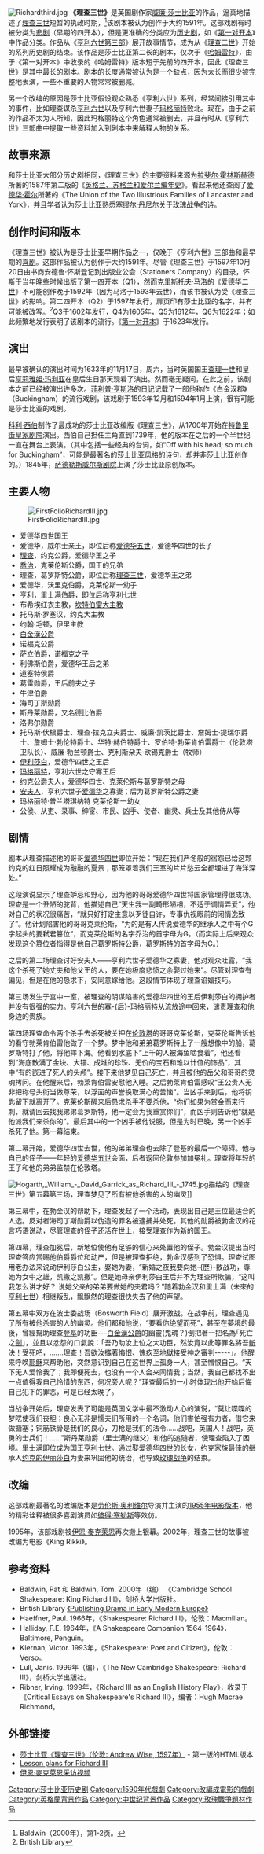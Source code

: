 [[File:Richardthird.jpg|thumbnail]]
'''《理查三世》'''是英国剧作家[[威廉·莎士比亚|威廉·莎士比亚]]的作品，逼真地描述了[[理查三世_(英格兰)|理查三世]]短暂的执政时期，<ref name="Baldwin">Baldwin（2000年），第1-2页。</ref>该剧本被认为创作于大约1591年。这部戏剧有时被分类为[[悲剧|悲剧]]（早期的四开本），但是更准确的分类应为[[历史剧|历史剧]]，如《[[第一对开本|第一对开本]]》中作品分类。作品从《[[亨利六世_(第三部)|亨利六世第三部]]》展开故事情节，成为从《[[理查二世_(戏剧)|理查二世]]》开始的系列历史剧的结束。该作品是莎士比亚第二长的剧本，仅次于《[[哈姆雷特|哈姆雷特]]》，由于《第一对开本》中收录的《哈姆雷特》版本短于先前的四开本，因此《理查三世》是其中最长的剧本。剧本的长度通常被认为是一个缺点，因为太长而很少被完整地表演，一些不重要的人物常常被删减。

另一个改编的原因是莎士比亚假设观众熟悉《亨利六世》系列，经常间接引用其中的事件，比如理查谋杀[[亨利六世_(英格兰)|亨利六世]]以及亨利六世妻子[[安茹的玛格丽特|玛格丽特]]败北。现在，由于之前的作品不太为人所知，因此玛格丽特这个角色通常被删去，并且有时从《亨利六世》三部曲中提取一些资料加入到剧本中来解释人物的关系。

== 故事来源 ==
和莎士比亚大部分历史剧相同，《理查三世》的主要资料来源为[[拉斐尔·霍林斯赫德|拉斐尔·霍林斯赫德]]所著的1587年第二版的《[[英格兰、苏格兰和爱尔兰编年史|英格兰、苏格兰和爱尔兰编年史]]》。看起来他还查阅了[[爱德华·霍尔|爱德华·霍尔]]所著的《The Union of the Two Illustrious Families of Lancaster and York》，并且学者认为莎士比亚熟悉[[塞缪尔·丹尼尔|塞缪尔·丹尼尔]]关于[[玫瑰战争|玫瑰战争]]的诗。

== 创作时间和版本 ==
《理查三世》被认为是莎士比亚早期作品之一，仅晚于《亨利六世》三部曲和最早期的[[喜剧|喜剧]]。这部作品被认为创作于大约1591年。尽管《理查三世》于1597年10月20日由书商安德鲁·怀斯登记到出版业公会（Stationers Company）的目录，怀斯于当年晚些时候出版了第一四开本（Q1），然而[[克里斯托夫·马洛|克里斯托夫·马洛]]的《[[爱德华二世_(戏剧)|爱德华二世]]》不可能创作晚于1592年（因为马洛于1593年去世），而该书被认为受《理查三世》的影响。第二四开本（Q2）于1597年发行，扉页印有莎士比亚的名字，并有可能被改写。<ref name="BL">British Library</ref>Q3于1602年发行，Q4为1605年，Q5为1612年，Q6为1622年；如此频繁地发行表明了该剧本的流行。《[[第一对开本|第一对开本]]》于1623年发行。

== 演出 ==
最早被确认的演出时间为1633年的11月17日，周六，当时英国国王[[查理一世_(英國)|查理一世]]和皇后[[亨莉雅妲·玛利亚|亨莉雅妲·玛利亚]]在皇后生日那天观看了演出。然而毫无疑问，在此之前，该剧本之前已经被演出许多次。[[菲利普·亨斯洛|菲利普·亨斯洛]]的[[日记|日记]]记载了一部他称作《白金汉郡》（Buckingham）的流行戏剧，该戏剧于1593年12月和1594年1月上演，很有可能是莎士比亚的戏剧。

[[科利·西伯|科利·西伯]]制作了最成功的莎士比亚改编版《理查三世》，从1700年开始在[[特鲁里街皇家剧院|特鲁里街皇家剧院]]演出。西伯自己担任主角直到1739年，他的版本在之后的一个半世纪一直在舞台上表演。（其中包括一些经典的台词，如“Off with his head; so much for Buckingham”，可能是最著名的莎士比亚风格的诗句，却并非莎士比亚创作的。）1845年，[[萨德勒斯威尔斯剧院|萨德勒斯威尔斯剧院]]上演了莎士比亚原创版本。

== 主要人物 ==
[[File:FirstFolioRichardIII.jpg|thumbnail]]
* [[爱德华四世|爱德华四世]]国王
* 爱德华，威尔士亲王，即位后称[[爱德华五世_(英格兰)|爱德华五世]]，爱德华四世的长子
* [[什鲁斯伯里的理查，第一代约克公爵|理查]]，约克公爵，爱德华王之子
* [[喬治·金雀花，第一代克拉倫斯公爵|喬治]]，克莱伦斯公爵，国王的兄弟
* 理查，葛罗斯特公爵，即位后称[[理查三世_(英格兰)|理查三世]]，爱德华王之弟
* 爱德华，沃里克伯爵，克莱伦斯一幼子
* 亨利，里士满伯爵，即位后称[[亨利七世_(英格兰)|亨利七世]]
* 布希埃红衣主教，[[坎特伯里大主教|坎特伯雷大主教]]
* 托马斯·罗塞汉，约克大主教
* 约翰·毛顿，伊里主教
* [[亨利·斯塔福德，第二代白金漢公爵|白金漢公爵]]
* 诺福克公爵
* 萨立伯爵，诺福克之子
* 利佛斯伯爵，爱德华王后之弟
* 道塞特侯爵
* 葛雷勋爵，王后前夫之子
* 牛津伯爵
* 海司丁斯勋爵
* 斯丹莱勋爵，又名德比伯爵
* 洛弗尔勋爵
* 托马斯·伏根爵士、理查·拉克立夫爵士、威廉·凯茨比爵士、詹姆士·提瑞尔爵士、詹姆士·勃伦特爵士、华特·赫伯特爵士、罗伯特·勃莱肯伯雷爵士（伦敦塔卫队长）、威廉·勃兰顿爵士、克利斯朵夫·欧锡克爵士（牧师）
* [[伊丽莎白·伍德维尔|伊利莎白]]，爱德华四世之王后
* [[安茹的玛格丽特|玛格丽特]]，亨利六世之守寡王后
* 约克公爵夫人，爱德华四世、克莱伦斯与葛罗斯特之母
* [[安妮·内维尔|安夫人]]，亨利六世子[[威斯敏斯特的爱德华|爱德华]]之寡妻；后为葛罗斯特公爵之妻
* 玛格丽特·普兰塔琪纳特 克莱伦斯一幼女
* 公侯、从吏、录事、绅宦、市民、凶手、使者、幽灵、兵士及其他侍从等

== 剧情 ==
剧本从理查描述他的哥哥[[爱德华四世|爱德华四世]]即位开始：“现在我们严冬般的宿怨已给这颗约克的红日照耀成为融融的夏景；那笼罩着我们王室的片片愁云全都埋进了海洋深处。”

这段演说显示了理查妒忌和野心，因为他的哥哥爱德华四世将国家管理得很成功。理查是一个丑陋的驼背，他描述自己“天生我一副畸形陋相，不适于调情弄爱”，他对自己的状况很痛苦，“就只好打定主意以歹徒自许，专事仇视眼前的闲情逸致了”。他计划陷害他的哥哥克莱伦斯，“为的是有人传说爱德华的继承人之中有个G字起头的要弑君篡位”，而克莱伦斯的名字乔治的首字母为G。（而实际上后来观众发现这个篡位者指得是他自己葛罗斯特公爵，葛罗斯特的首字母为G。）

之后的第二场理查讨好安夫人——亨利六世子爱德华之寡妻，他对观众吐露，“我这个杀死了她丈夫和他父王的人，要在她极度悲愤之余娶过她来”。尽管对理查有偏见，但是在他的恳求下，安同意嫁给他。这段情节体现了理查谄媚技巧。

第三场发生于宫中一室，被理查的阴谋陷害的爱德华四世的王后伊利莎白的拥护者并没有很强的实力。亨利六世的寡-{后}-玛格丽特从流放途中回来，谴责理查和他身边的贵族。

第四场理查命令两个杀手去杀死被关押在[[伦敦塔|伦敦塔]]的哥哥克莱伦斯，克莱伦斯告诉他的看守勃莱肯伯雷他做了一个梦。梦中他和弟弟葛罗斯特上了一艘想像中的船，葛罗斯特打了他，将他摔下海。他看到水底下“上千的人被海鱼啮食着”，他还看到“海底散满了金块、大锚、成堆的珍珠、无价的宝石和难以计值的饰品”，其中“有的嵌进了死人的头颅”。接下来他梦见自己死亡，并且被他的岳父和哥哥的灵魂拷问。在他醒来后，勃莱肯伯雷安慰他入睡。之后勃莱肯伯雷感叹“王公贵人无非把称号头衔当做尊荣，以浮面的声誉换取满心的苦恼”。当凶手来到后，他将钥匙留下就离开了。克莱伦斯醒来后恳求杀手不要杀他，“你们如果为赏金而来行刺，就请回去找我弟弟葛罗斯特，他一定会为我重赏你们”，而凶手则告诉他“就是他派我们来杀你的”。最后其中的一个凶手被他说服，但是为时已晚，另一个凶手杀死了他。第一幕结束。

第二幕开始，爱德华四世去世，他的弟弟理查也去除了登基的最后一个障碍。他与自己的侄子——年轻的[[爱德华五世|爱德华五世]]会面，后者返回伦敦参加加冕礼。理查将年轻的王子和他的弟弟监禁在伦敦塔。

[[File:Hogarth,_William_-_David_Garrick_as_Richard_III_-_1745.jpg|thumbnail]]描绘的《理查三世》第五幕第三场，理查梦见了所有被他杀害的人的幽灵]]

第三幕中，在勃金汉的帮助下，理查发起了一个活动，表现出自己是王位最适合的人选。反对者海司丁斯勋爵以伪造的罪名被逮捕并处死。其他的勋爵被勃金汉的花言巧语说动，尽管理查的侄子还活在世上，接受理查作为新的国王。

第四幕，理查加冕后，新地位使他有足够的信心来处置他的侄子。勃金汉提出当时理查答应赏赐他伯爵爵位和动产，但是被理查拒绝，勃金汉感到了恐惧。理查试图用老办法来说动伊利莎白公主，娶她为妻，“新婚之夜我要向她-{歷}-数战功，尊她为女中之雄，凯撒之凯撒”。但是她母亲伊利莎白王后并不为理查所欺骗，“这叫我怎么讲才好？ 说她父亲的弟弟要做她的夫君吗？”随着勃金汉和里士满（未來的[[亨利七世_(英格兰)|亨利七世]]）相继叛乱，飘飘然的理查很快失去了他的声望。

第五幕中双方在波士委战场（Bosworth Field）展开激战。在战争前，理查遇见了所有被他杀害的人的幽灵。他们都和他说，“要看你绝望而死”，甚至在夢境的最後，曾經幫助理查[[登基|登基]]的功臣---[[白金漢公爵|白金漢公爵]]的幽靈(鬼魂？)倒把著一把名為｢死亡之[[劍|劍]]｣，並且以忿怨的口氣說：｢吾乃助汝上位之大功臣，然汝竟以此等罪名將吾[[斬首|斬]]決！受死吧，.......理查！吾欲汝攜著悔恨、愧疚至[[地獄|地獄]]接受神之審判-----｣。他醒来呼唤[[耶稣|耶稣]]来帮助他，突然意识到自己在这世界上孤身一人，甚至憎恨自己。“天下无人爱怜我了；我即便死去，也没有一个人会来同情我；当然，我自己都找不出一点值得我自己怜惜的东西，何况旁人呢？”理查最后的一小时体现出他开始后悔自己犯下的罪恶，可是已经太晚了。

当战争开始后，理查发表了可能是英国文学中最不激动人心的演说，“莫让喋喋的梦呓使我们丧胆；良心无非是懦夫们所用的一个名词，他们害怕强有力者，借它来做搪塞；铜筋铁骨是我们的良心，刀枪是我们的法令……战吧，英国人！战吧，英勇的士兵们！……”斯丹莱勋爵（里士满的继父）和他的追随者，使理查陷入了困境。里士满即位成为国王[[亨利七世_(英格兰)|亨利七世]]。通过娶爱德华四世的长女，约克家族最佳的继承人[[约克的伊丽莎白_(英格兰王后)|约克的伊丽莎白]]为妻来巩固他的统治，也导致[[玫瑰战争|玫瑰战争]]的结束。

== 改编 ==
这部戏剧最著名的改编版本是[[劳伦斯·奥利维尔|劳伦斯·奥利维尔]]导演并主演的[[理查三世_(1955年电影)|1955年电影版本]]，他的精彩诠释被很多喜剧演员如[[彼得·塞勒斯|彼得·塞勒斯]]等效仿。

1995年，该部戏剧被[[伊恩·麥克萊恩|伊恩·麥克萊恩]]再次搬上银幕。2002年，理查三世的故事被改编为电影《King Rikki》。

== 参考资料 ==
{{reflist}}
* Baldwin, Pat 和 Baldwin, Tom. 2000年（编） 《Cambridge School Shakespeare: King Richard III》，剑桥大学出版社。
* British Library [http://www.bl.uk/collections/panizzi.html#Memorial 《Publishing Drama in Early Modern Europe》] {{Wayback|url=http://www.bl.uk/collections/panizzi.html#Memorial |date=20080607141734 }} 
* Haeffner, Paul. 1966年，《Shakespeare: Richard III》，伦敦：Macmillan。
* Halliday, F.E. 1964年，《A Shakespeare Companion 1564-1964》，Baltimore, Penguin。
* Kiernan, Victor. 1993年，《Shakespeare: Poet and Citizen》，伦敦：Verso。
* Lull, Janis. 1999年（编），《The New Cambridge Shakespeare: Richard III》，剑桥大学出版社。
* Ribner, Irving. 1999年，《Richard III as an English History Play》，收录于《Critical Essays on Shakespeare's Richard III》，编者：Hugh Macrae Richmond。

== 外部链接 ==
{{wikisourcelang|en|The Tragedy of Richard the Third|理查三世}}
{{wikiquote|Richard III (play)|理查三世|en}}
* [http://www.pierre-marteau.com/editions/1597-richard-iii.html 莎士比亚《理查三世》（伦敦: Andrew Wise, 1597年）] {{Wayback|url=http://www.pierre-marteau.com/editions/1597-richard-iii.html |date=20210308002448 }} - 第一版的HTML版本
* [http://webenglishteacher.com/richard3.html Lesson plans for Richard III] {{Wayback|url=http://webenglishteacher.com/richard3.html |date=20160304001633 }} 
* [https://web.archive.org/web/20070702134229/http://www.stagework.org.uk/mckellen/  伊恩·麥克萊恩采访视频]

{{莎士比亚}}
{{Authority control}}
{{DEFAULTSORT:Richard III}}
[[Category:莎士比亚历史剧|Category:莎士比亚历史剧]]
[[Category:1590年代戲劇|Category:1590年代戲劇]]
[[Category:改編成電影的戲劇|Category:改編成電影的戲劇]]
[[Category:英格蘭背景作品|Category:英格蘭背景作品]]
[[Category:中世纪背景作品|Category:中世纪背景作品]]
[[Category:玫瑰戰爭題材作品|Category:玫瑰戰爭題材作品]]